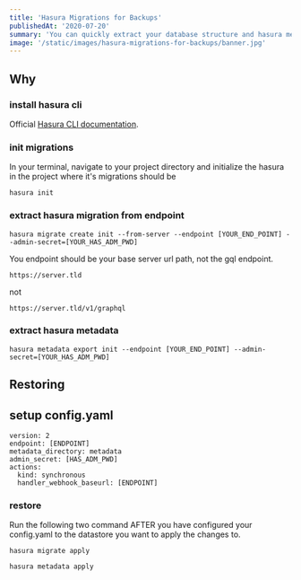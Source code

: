 ```yaml
---
title: 'Hasura Migrations for Backups'
publishedAt: '2020-07-20'
summary: 'You can quickly extract your database structure and hasura metadata with Hasura migrations'
image: '/static/images/hasura-migrations-for-backups/banner.jpg'
---
```


## Why

### install hasura cli

Official [Hasura CLI documentation](https://hasura.io/docs/1.0/graphql/manual/hasura-cli/index.html).

### init migrations

In your terminal, navigate to your project directory and
initialize the hasura in the project where it's migrations should be

```
hasura init
```

### extract hasura migration from endpoint

```
hasura migrate create init --from-server --endpoint [YOUR_END_POINT] --admin-secret=[YOUR_HAS_ADM_PWD]
```

You endpoint should be your base server url path, not the gql endpoint.

```
https://server.tld
```

not

```
https://server.tld/v1/graphql
```

### extract hasura metadata

```
hasura metadata export init --endpoint [YOUR_END_POINT] --admin-secret=[YOUR_HAS_ADM_PWD]
```

## Restoring

## setup config.yaml

```
version: 2
endpoint: [ENDPOINT]
metadata_directory: metadata
admin_secret: [HAS_ADM_PWD]
actions:
  kind: synchronous
  handler_webhook_baseurl: [ENDPOINT]
```

### restore

Run the following two command AFTER you have configured your config.yaml to
the datastore you want to apply the changes to.

```
hasura migrate apply
```

```
hasura metadata apply
```
